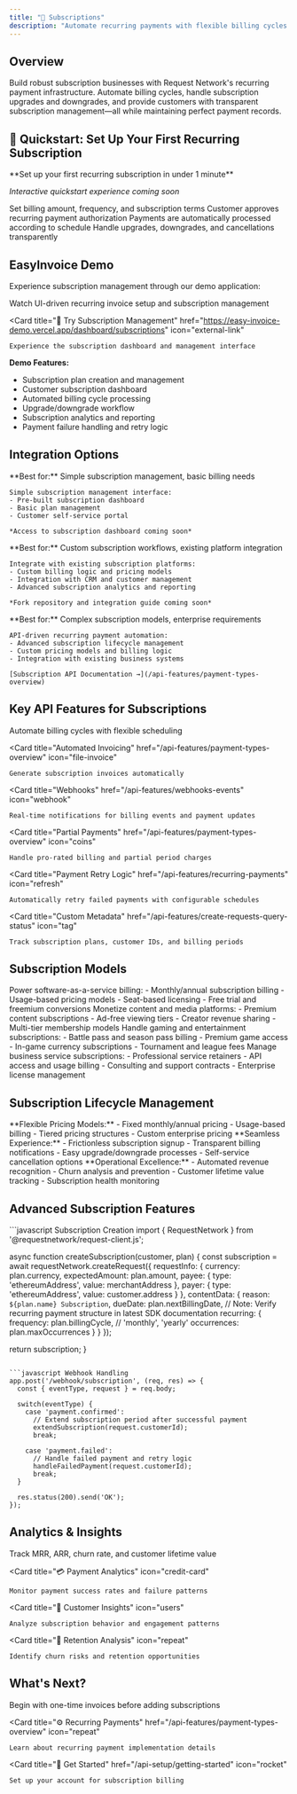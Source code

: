 ```yaml
---
title: "🔄 Subscriptions"
description: "Automate recurring payments with flexible billing cycles and transparent subscription management"
---
```


## Overview

Build robust subscription businesses with Request Network's recurring payment infrastructure. Automate billing cycles, handle subscription upgrades and downgrades, and provide customers with transparent subscription management—all while maintaining perfect payment records.

## 🚀 Quickstart: Set Up Your First Recurring Subscription

<Info>
**Set up your first recurring subscription in under 1 minute**

*Interactive quickstart experience coming soon*
</Info>

<Steps>
  <Step title="Define Subscription Plan">
    Set billing amount, frequency, and subscription terms
  </Step>
  <Step title="Customer Subscribes">
    Customer approves recurring payment authorization
  </Step>
  <Step title="Automated Billing">
    Payments are automatically processed according to schedule
  </Step>
  <Step title="Manage Subscriptions">
    Handle upgrades, downgrades, and cancellations transparently
  </Step>
</Steps>

## EasyInvoice Demo

Experience subscription management through our demo application:

<CardGroup cols={2}>
  <Card 
    title="🎬 Subscription Setup Demo" 
    icon="play"
  >
    Watch UI-driven recurring invoice setup and subscription management
  </Card>
  
  <Card 
    title="🔗 Try Subscription Management" 
    href="https://easy-invoice-demo.vercel.app/dashboard/subscriptions" 
    icon="external-link"
  >
    Experience the subscription dashboard and management interface
  </Card>
</CardGroup>

**Demo Features:**
- Subscription plan creation and management
- Customer subscription dashboard
- Automated billing cycle processing
- Upgrade/downgrade workflow
- Subscription analytics and reporting
- Payment failure handling and retry logic

## Integration Options

<Tabs>
  <Tab title="Use EasyInvoice As-Is">
    **Best for:** Simple subscription management, basic billing needs
    
    Simple subscription management interface:
    - Pre-built subscription dashboard
    - Basic plan management
    - Customer self-service portal
    
    *Access to subscription dashboard coming soon*
  </Tab>
  
  <Tab title="Fork & Customize">
    **Best for:** Custom subscription workflows, existing platform integration
    
    Integrate with existing subscription platforms:
    - Custom billing logic and pricing models
    - Integration with CRM and customer management
    - Advanced subscription analytics and reporting
    
    *Fork repository and integration guide coming soon*
  </Tab>
  
  <Tab title="Custom Implementation">
    **Best for:** Complex subscription models, enterprise requirements
    
    API-driven recurring payment automation:
    - Advanced subscription lifecycle management
    - Custom pricing models and billing logic
    - Integration with existing business systems
    
    [Subscription API Documentation →](/api-features/payment-types-overview)
  </Tab>
</Tabs>

## Key API Features for Subscriptions

<CardGroup cols={2}>
  <Card 
    title="Recurring Payments" 
    href="/api-features/payment-types-overview"
    icon="repeat"
  >
    Automate billing cycles with flexible scheduling
  </Card>
  
  <Card 
    title="Automated Invoicing" 
    href="/api-features/payment-types-overview"
    icon="file-invoice"
  >
    Generate subscription invoices automatically
  </Card>
  
  <Card 
    title="Webhooks" 
    href="/api-features/webhooks-events"
    icon="webhook"
  >
    Real-time notifications for billing events and payment updates
  </Card>
  
  <Card 
    title="Partial Payments" 
    href="/api-features/payment-types-overview"
    icon="coins"
  >
    Handle pro-rated billing and partial period charges
  </Card>
  
  <Card 
    title="Payment Retry Logic" 
    href="/api-features/recurring-payments"
    icon="refresh"
  >
    Automatically retry failed payments with configurable schedules
  </Card>
  
  <Card 
    title="Custom Metadata" 
    href="/api-features/create-requests-query-status"
    icon="tag"
  >
    Track subscription plans, customer IDs, and billing periods
  </Card>
</CardGroup>

## Subscription Models

<AccordionGroup>
  <Accordion title="📱 SaaS Applications">
    Power software-as-a-service billing:
    - Monthly/annual subscription billing
    - Usage-based pricing models
    - Seat-based licensing
    - Free trial and freemium conversions
  </Accordion>
  
  <Accordion title="📰 Content & Media">
    Monetize content and media platforms:
    - Premium content subscriptions
    - Ad-free viewing tiers
    - Creator revenue sharing
    - Multi-tier membership models
  </Accordion>
  
  <Accordion title="🎮 Gaming & Entertainment">
    Handle gaming and entertainment subscriptions:
    - Battle pass and season pass billing
    - Premium game access
    - In-game currency subscriptions
    - Tournament and league fees
  </Accordion>
  
  <Accordion title="🏢 B2B Services">
    Manage business service subscriptions:
    - Professional service retainers
    - API access and usage billing
    - Consulting and support contracts
    - Enterprise license management
  </Accordion>
</AccordionGroup>

## Subscription Lifecycle Management

<Tabs>
  <Tab title="Plan Management">
    **Flexible Pricing Models:**
    - Fixed monthly/annual pricing
    - Usage-based billing
    - Tiered pricing structures
    - Custom enterprise pricing
  </Tab>
  
  <Tab title="Customer Journey">
    **Seamless Experience:**
    - Frictionless subscription signup
    - Transparent billing notifications
    - Easy upgrade/downgrade processes
    - Self-service cancellation options
  </Tab>
  
  <Tab title="Business Operations">
    **Operational Excellence:**
    - Automated revenue recognition
    - Churn analysis and prevention
    - Customer lifetime value tracking
    - Subscription health monitoring
  </Tab>
</Tabs>

## Advanced Subscription Features

<CodeGroup>
```javascript Subscription Creation
import { RequestNetwork } from '@requestnetwork/request-client.js';

async function createSubscription(customer, plan) {
  const subscription = await requestNetwork.createRequest({
    requestInfo: {
      currency: plan.currency,
      expectedAmount: plan.amount,
      payee: {
        type: 'ethereumAddress',
        value: merchantAddress
      },
      payer: {
        type: 'ethereumAddress', 
        value: customer.address
      }
    },
    contentData: {
      reason: `${plan.name} Subscription`,
      dueDate: plan.nextBillingDate,
      // Note: Verify recurring payment structure in latest SDK documentation
      recurring: {
        frequency: plan.billingCycle, // 'monthly', 'yearly'
        occurrences: plan.maxOccurrences
      }
    }
  });
  
  return subscription;
}
```

```javascript Webhook Handling
app.post('/webhook/subscription', (req, res) => {
  const { eventType, request } = req.body;
  
  switch(eventType) {
    case 'payment.confirmed':
      // Extend subscription period after successful payment
      extendSubscription(request.customerId);
      break;
      
    case 'payment.failed':
      // Handle failed payment and retry logic
      handleFailedPayment(request.customerId);
      break;
  }
  
  res.status(200).send('OK');
});
```
</CodeGroup>

## Analytics & Insights

<CardGroup cols={2}>
  <Card 
    title="📊 Revenue Metrics" 
    icon="chart-line"
  >
    Track MRR, ARR, churn rate, and customer lifetime value
  </Card>
  
  <Card 
    title="💳 Payment Analytics" 
    icon="credit-card"
  >
    Monitor payment success rates and failure patterns
  </Card>
  
  <Card 
    title="👥 Customer Insights" 
    icon="users"
  >
    Analyze subscription behavior and engagement patterns
  </Card>
  
  <Card 
    title="🔄 Retention Analysis" 
    icon="repeat"
  >
    Identify churn risks and retention opportunities
  </Card>
</CardGroup>

## What's Next?

<CardGroup cols={3}>
  <Card 
    title="📄 Start with Invoicing" 
    href="/use-cases/invoicing"
    icon="receipt"
  >
    Begin with one-time invoices before adding subscriptions
  </Card>
  
  <Card 
    title="⚙️ Recurring Payments" 
    href="/api-features/payment-types-overview"
    icon="repeat"
  >
    Learn about recurring payment implementation details
  </Card>
  
  <Card 
    title="🔑 Get Started" 
    href="/api-setup/getting-started"
    icon="rocket"
  >
    Set up your account for subscription billing
  </Card>
</CardGroup>
